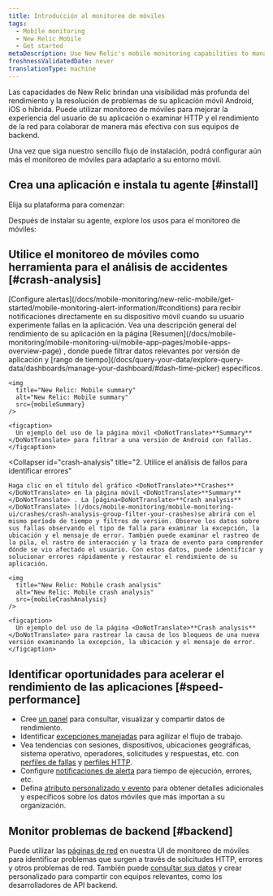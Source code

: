 ```yaml
---
title: Introducción al monitoreo de móviles
tags:
  - Mobile monitoring
  - New Relic Mobile
  - Get started
metaDescription: Use New Relic's mobile monitoring capabilities to manage the performance of your iOS and Android apps and your customers' overall digital experience.
freshnessValidatedDate: never
translationType: machine
---
```






Las capacidades <InlinePopover type="mobile"/>de New Relic brindan una visibilidad más profunda del rendimiento y la resolución de problemas de su aplicación móvil Android, iOS o híbrida. Puede utilizar monitoreo de móviles para mejorar la experiencia del usuario de su aplicación o examinar HTTP y el rendimiento de la red para colaborar de manera más efectiva con sus equipos de backend.

Una vez que siga nuestro sencillo flujo de instalación, podrá configurar aún más el monitoreo de móviles para adaptarlo a su entorno móvil.

## Crea una aplicación e instala tu agente [#install]

Elija su plataforma para comenzar:

<DocTiles>
  <DocTile
    path="/docs/mobile-monitoring/new-relic-mobile-android/get-started/introduction-new-relic-mobile-android"
    title="Android"
  />

  <DocTile
    path="/docs/mobile-monitoring/new-relic-mobile-ios/get-started/introduction-new-relic-mobile-ios"
    title="iOS"
  />

  <DocTile
    path="/docs/mobile-monitoring/new-relic-mobile-ionic-capacitor/get-started/introduction-new-relic-ionic-capacitor"
    title="Capacitor"
  />

  <DocTile
    path="/docs/mobile-monitoring/new-relic-mobile-cordova-phonegap/get-started-with-cordova-monitoring"
    title="Cordova"
  />

  <DocTile
    path="/docs/mobile-monitoring/new-relic-mobile-maui-dotnet/monitor-your-net-maui-application"
    title=".NET MAUI"
  />

  <DocTile
    path="/docs/mobile-monitoring/new-relic-mobile-flutter/monitor-your-flutter-application"
    title="Flutter"
  />

  <DocTile
    path="/docs/mobile-monitoring/new-relic-monitoring-react-native/monitor-your-react-native-application"
    title="React Native"
  />

  <DocTile
    path="/docs/mobile-monitoring/new-relic-mobile-xamarin/monitor-your-xamarin-application"
    title="Xamarin"
  />
</DocTiles>

Después de instalar su agente, explore los usos para el monitoreo de móviles:

## Utilice el monitoreo de móviles como herramienta para el análisis de accidentes [#crash-analysis]

<CollapserGroup>
  <Collapser
    id="alert"
    title="1. Reciba notificaciones de alerta sobre fallas"
  >
    [Configure alertas](/docs/mobile-monitoring/new-relic-mobile/get-started/mobile-monitoring-alert-information/#conditions) para recibir notificaciones directamente en su dispositivo móvil cuando su usuario experimente fallas en la aplicación. Vea una descripción general del rendimiento de su aplicación en la página [Resumen](/docs/mobile-monitoring/mobile-monitoring-ui/mobile-app-pages/mobile-apps-overview-page) , donde puede filtrar datos relevantes por versión de aplicación y [rango de tiempo](/docs/query-your-data/explore-query-data/dashboards/manage-your-dashboard/#dash-time-picker) específicos.

    <img
      title="New Relic: Mobile summary"
      alt="New Relic: Mobile summary"
      src={mobileSummary}
    />

    <figcaption>
      Un ejemplo del uso de la página móvil <DoNotTranslate>**Summary**</DoNotTranslate> para filtrar a una versión de Android con fallas.
    </figcaption>
  </Collapser>

  <Collapser
    id="crash-analysis"
    title="2. Utilice el análisis de fallos para identificar errores"
  >
    Haga clic en el título del gráfico <DoNotTranslate>**Crashes**</DoNotTranslate> en la página móvil <DoNotTranslate>**Summary**</DoNotTranslate> . La [página<DoNotTranslate>**Crash analysis**</DoNotTranslate> ](/docs/mobile-monitoring/mobile-monitoring-ui/crashes/crash-analysis-group-filter-your-crashes)se abrirá con el mismo período de tiempo y filtros de versión. Observe los datos sobre sus fallas observando el tipo de falla para examinar la excepción, la ubicación y el mensaje de error. También puede examinar el rastreo de la pila, el rastro de interacción y la traza de evento para comprender dónde se vio afectado el usuario. Con estos datos, puede identificar y solucionar errores rápidamente y restaurar el rendimiento de su aplicación.

    <img
      title="New Relic: Mobile crash analysis"
      alt="New Relic: Mobile crash analysis"
      src={mobileCrashAnalysis}
    />

    <figcaption>
      Un ejemplo del uso de la página <DoNotTranslate>**Crash analysis**</DoNotTranslate> para rastrear la causa de los bloqueos de una nueva versión examinando la excepción, la ubicación y el mensaje de error.
    </figcaption>
  </Collapser>
</CollapserGroup>

## Identificar oportunidades para acelerar el rendimiento de las aplicaciones [#speed-performance]

* Cree [un panel](/docs/dashboards/new-relic-one-dashboards/get-started/introduction-new-relic-one-dashboards) para consultar, visualizar y compartir datos de rendimiento.
* Identificar [excepciones manejadas](/docs/mobile-monitoring/mobile-monitoring-ui/crashes/introduction-mobile-handled-exceptions) para agilizar el flujo de trabajo.
* Vea tendencias con sesiones, dispositivos, ubicaciones geográficas, sistema operativo, operadores, solicitudes y respuestas, etc. con [perfiles de fallas](/docs/mobile-monitoring/mobile-monitoring-ui/crashes/crash-analysis-group-filter-your-crashes/#profiles) y [perfiles HTTP](/docs/mobile-monitoring/mobile-monitoring-ui/network-pages/http-errors-page/#error-profiles).
* Configure [notificaciones de alerta](/docs/mobile-monitoring/new-relic-mobile/getting-started/alert-information-new-relic-mobile) para tiempo de ejecución, errores, etc.
* Defina [atributo personalizado y evento](/docs/insights/insights-data-sources/custom-events/insert-custom-events-attributes-mobile-data) para obtener detalles adicionales y específicos sobre los datos móviles que más importan a su organización.

## Monitor problemas de backend [#backend]

Puede utilizar las [páginas de red](/docs/mobile-monitoring/mobile-monitoring-ui/network-pages/analyze-network-requests-using-mobilerequest-event-data/) en nuestra UI de monitoreo de móviles para identificar problemas que surgen a través de solicitudes HTTP, errores y otros problemas de red. También puede [consultar sus datos](/docs/nrql/nrql-examples/nrql-query-examples-mobile-monitoring/) y crear <InlinePopover type="dashboards"/>personalizado para compartir con equipos relevantes, como los desarrolladores de API backend.